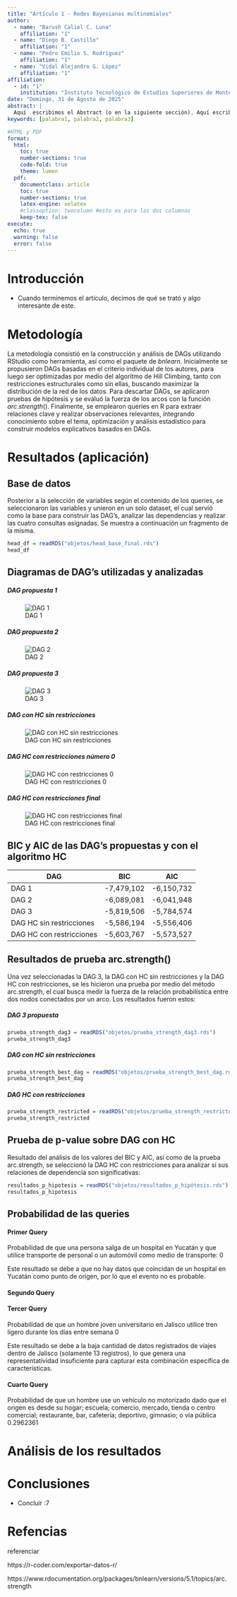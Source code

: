 ```yaml
---
title: "Artículo 1 - Redes Bayesianas multinomiales"
author:
  - name: "Barush Caliel C. Luna"
    affiliation: "1"
  - name: "Diego B. Castillo"
    affiliation: "1"
  - name: "Pedro Emilio S. Rodríguez"
    affiliation: "1"
  - name: "Vidal Alejandro G. López"
    affiliation: "1"
affiliation:
  - id: "1"
    institution: "Instituto Tecnológico de Estudios Superiores de Monterrey"
date: "Domingo, 31 de Agosto de 2025"
abstract: |
  Aquí  escribimos el Abstract (o en la siguiente sección). Aquí escribimos el Abstract (o en la siguiente sección). Aquí escribimos el Abstract (o en la siguiente sección). Aquí escribimos el Abstract (o en la siguiente sección). Aquí escribimos el Abstract (o en la siguiente sección). Aquí escribimos el Abstract (o en la siguiente sección)
keywords: [palabra1, palabra2, palabra3]

#HTML y PDF
format:
  html:
    toc: true
    number-sections: true
    code-fold: true
    theme: lumen
  pdf:
    documentclass: article
    toc: true
    number-sections: true
    latex-engine: xelatex
    #classoption: twocolumn #esto es para las dos columnas
    keep-tex: false
execute:
  echo: true
  warning: false
  error: false
---
```


# Introducción

-   Cuando terminemos el artículo, decimos de qué se trató y algo interesante de este.

# Metodología

La metodología consistió en la construcción y análisis de DAGs utilizando RStudio como herramienta, así como el paquete de $bnlearn$. Inicialmente se propusieron DAGs basadas en el criterio individual de los autores, para luego ser optimizadas por medio del algoritmo de Hill Climbing, tanto con restricciones estructurales como sin ellas, buscando maximizar la distribución de la red de los datos. Para descartar DAGs, se aplicaron pruebas de hipótesis y se evaluó la fuerza de los arcos con la función $arc.strength()$. Finalmente, se emplearon queries en R para extraer relaciones clave y realizar observaciones relevantes, integrando conocimiento sobre el tema, optimización y análisis estadístico para construir modelos explicativos basados en DAGs.

# Resultados (aplicación)

## Base de datos

Posterior a la selección de variables según el contenido de los queries, se seleccionaron las variables y unieron en un solo dataset, el cual servió como la base para construir las DAG's, analizar las dependencias y realizar las cuatro consultas asignadas. Se muestra a continuación un fragmento de la misma.

```r
head_df = readRDS("objetos/head_base_final.rds")
head_df
```

## Diagramas de DAG's utilizadas y analizadas

##### DAG propuesta 1

![DAG 1](figures/diagrama_dag1.png)

##### DAG propuesta 2

![DAG 2](figures/diagrama_dag2.png)

##### DAG propuesta 3

![DAG 3](figures/diagrama_dag3.png)

##### DAG con HC sin restricciones

![DAG con HC sin restricciones](figures/diagrama_best_dag.png)

##### DAG HC con restricciones número 0

![DAG HC con restricciones 0](figures/diagrama_dag_restricted_0.png)

##### DAG HC con restricciones final

![DAG HC con restricciones final](figures/diagrama_dag_restricted.png)

## BIC y AIC de las DAG's propuestas y con el algoritmo HC

| DAG                      | BIC        | AIC        |
|--------------------------|------------|------------|
| DAG 1                    | -7,479,102 | -6,150,732 |
| DAG 2                    | -6,089,081 | -6,041,948 |
| DAG 3                    | -5,819,506 | -5,784,574 |
| DAG HC sin restricciones | -5,586,194 | -5,556,406 |
| DAG HC con restricciones | -5,603,767 | -5,573,527 |

## Resultados de prueba arc.strength()

Una vez seleccionadas la DAG 3, la DAG con HC sin restricciones y la DAG HC con restricciones, se les hicieron una prueba por medio del método arc.strength, el cual busca medir la fuerza de la relación probabilística entre dos nodos conectados por un arco. Los resultados fueron estos:

##### DAG 3 propuesta

```r
prueba_strength_dag3 = readRDS("objetos/prueba_strength_dag3.rds")
prueba_strength_dag3
```

##### DAG con HC sin restricciones

```r
prueba_strength_best_dag = readRDS("objetos/prueba_strength_best_dag.rds")
prueba_strength_best_dag
```

##### DAG HC con restricciones

```r
prueba_strength_restricted = readRDS("objetos/prueba_strength_restricted.rds")
prueba_strength_restricted
```

## Prueba de p-value sobre DAG con HC

Resultado del análisis de los valores del BIC y AIC, así como de la prueba arc.strength, se seleccionó la DAG HC con restricciones para analizar si sus relaciones de dependencia son significativas:

```r
resultados_p_hipotesis = readRDS("objetos/resultados_p_hipótesis.rds")
resultados_p_hipotesis
```

## Probabilidad de las queries

#### Primer Query
Probabilidad de que una persona salga de un hospital en Yucatán y que utilice transporte de personal o un automóvil como medio de transporte: $0$

Este resultado se debe a que no hay datos que coincidan de un hospital en Yucatán como punto de origen, por lo que el evento no es probable.

#### Segundo Query

#### Tercer Query
Probabilidad de que un hombre joven universitario en Jalisco utilice tren ligero durante los días entre semana $0$

Este resultado se debe a la baja cantidad de datos registrados de viajes dentro de Jalisco (solamente 13 registros), lo que genera una representatividad insuficiente para capturar esta combinación específica de características.

#### Cuarto Query
Probabilidad de que un hombre use un vehículo no motorizado dado que el origen es desde su hogar; escuela; comercio, mercado, tienda o centro comercial; restaurante, bar, cafetería; deportivo, gimnasio; o vía pública $0.2962361$


# Análisis de los resultados

# Conclusiones

-   Concluir :7

# Refencias

referenciar

https://r-coder.com/exportar-datos-r/

https://www.rdocumentation.org/packages/bnlearn/versions/5.1/topics/arc.strength
